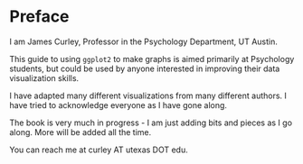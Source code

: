 # Preface {.unnumbered}

I am James Curley, Professor in the Psychology Department, UT Austin.

This guide to using `ggplot2` to make graphs is aimed primarily at Psychology students, but could be used by anyone interested in improving their data visualization skills.

I have adapted many different visualizations from many different authors. I have tried to acknowledge everyone as I have gone along.

The book is very much in progress - I am just adding bits and pieces as I go along. More will be added all the time.

You can reach me at curley AT utexas DOT edu.
